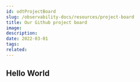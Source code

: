 ---
id: odtProjectBoard
slug: /observability-docs/resources/project-board
title: Our Github project board
image:
description:
date: 2022-03-01
tags: 
related:
---

## Hello World
